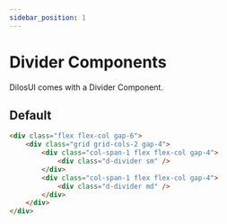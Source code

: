 ```yaml
---
sidebar_position: 1
---
```


# Divider Components

DilosUI comes with a Divider Component.


## Default
```html live
<div class="flex flex-col gap-6">
    <div class="grid grid-cols-2 gap-4">
        <div class="col-span-1 flex flex-col gap-4">
            <div class="d-divider sm" />
        </div>
        <div class="col-span-1 flex flex-col gap-4">
            <div class="d-divider md" />
        </div>
    </div>
</div>
```